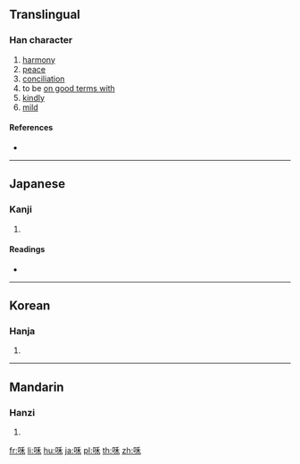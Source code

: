 {{also|和}}
==Translingual==

===Han character===
{{Han char|rn=30|rad=口|as=05|sn=8|four=|canj=RHD|ids=⿰口禾}}

# [[harmony]]
# [[peace]]
# [[conciliation]]
# to be [[on good terms with]]
# [[kindly]]
# [[mild]]

====References====
* {{Han ref|kx=0184.150|dkj=03489|dj=0404.020|hdz=10603.010|uh=548A|ud=21642}}

----

==Japanese==

===Kanji===
{{ja-kanji|grade=|rs=口05}}

# {{defn|lang=ja|sort=口05}}

====Readings====
* {{ja-readings|on=[[わ]] (wa)|kun=}}

----

==Korean==

===Hanja===
{{ko-hanja|hangeul=화|rv=hwa|mr=hwa}}

# {{defn|lang=ko|sort=口05}}

----

==Mandarin==

===Hanzi===
{{cmn-hanzi|pin=[[hé]] ([[he2]])|wg=ho<sup>2</sup>}}

# {{defn|lang=cmn|sort=口05}}

[[fr:咊]]
[[li:咊]]
[[hu:咊]]
[[ja:咊]]
[[pl:咊]]
[[th:咊]]
[[zh:咊]]